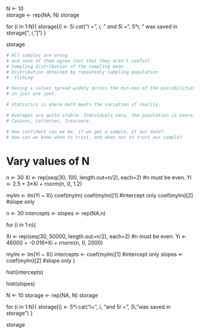 N <- 10  
storage <- rep(NA, N)
storage

for (i in 1:N){
  storage[i] <- 5*i
  cat("i =", i, " and 5*i =", 5*i, " was saved in storage[", i, "]\n")
}

storage



```r
# All samples are wrong
# and none of them agree (not that they aren't useful)
# Sampling distribution of the sampling mean
# Distribution obtained by repeatedly sampling population
# 'fishing'

# Having x values spread widely across the min-max of the possibilities is better than having them
# in just one spot.

# Statistics is where math meets the variation of reality.

# Averages are quite stable. Individuals vary, the population is overall consistent.
# Casinos, Lotteries, Insurance.

# How confident can we be, if we get a sample, of our data?
# How can we know when to trust, and when not to trust our sample?

```

# Vary values of N


n <- 30
Xi <- rep(seq(30, 100, length.out=n/2), each=2) #n must be even.
Yi <- 2.5 + 3*Xi + rnorm(n, 0, 1.2)

mylm <- lm(Yi ~ Xi)
coef(mylm)
coef(mylm)[1] #intercept only
coef(mylm)[2] #slope only


n <- 30
intercepts <- slopes <- rep(NA,n)

for (i in 1:n){

  Xi <- rep(seq(30, 50000, length.out=n/2), each=2) #n must be even.
  Yi <- 46000 + -0.016*Xi + rnorm(n, 0, 2000)
  
  mylm <- lm(Yi ~ Xi)
  intercepts <- coef(mylm)[1] #intercept only
  slopes <- coef(mylm)[2] #slope only
}

hist(intercepts)

hist(slopes)




N <- 10
storage <- rep(NA, N)
storage

for (i in 1:N){
  storage[i] <- 5*i
  cat("i=", i, "and 5*i =", 5*i, "was saved in storage")
}

storage